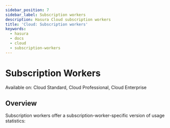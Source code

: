 ```yaml
---
sidebar_position: 7
sidebar_label: Subscription workers
description: Hasura Cloud subscription workers
title: 'Cloud: Subscription workers'
keywords:
  - hasura
  - docs
  - cloud
  - subscription-workers
---
```



# Subscription Workers

<div className="badge badge--primary heading-badge">
  Available on: Cloud Standard, Cloud Professional, Cloud Enterprise
</div>

## Overview

Subscription workers offer a subscription-worker-specific version of usage statistics:

<Thumbnail
  src="/img/observability/pro-tab-subscription-workers.png"
  alt="Hasura Cloud Console subscription workers tab"
/>
